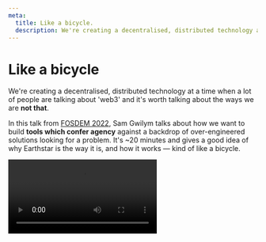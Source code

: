 ```yaml
---
meta:
  title: Like a bicycle.
  description: We're creating a decentralised, distributed technology at a time when a lot of people are talking about 'web3' and it's worth talking about the ways  we are **not that**.
---
```


# Like a bicycle

We're creating a decentralised, distributed technology at a time when a lot of people are talking about 'web3' and it's worth talking about the ways we are **not that**.

In this talk from [FOSDEM 2022](https://fosdem.org/2022/), Sam Gwilym talks about how we want to build **tools which confer agency** against a backdrop of over-engineered solutions looking for a problem. It's ~20 minutes and gives a good idea of why Earthstar is the way it is, and how it works — kind of like a bicycle.

<video controls>
  <source
    src="https://ftp.osuosl.org/pub/fosdem/2022/D.web3/earthstar.webm"
    type="video/webm"
  />
</video>
